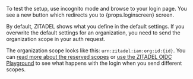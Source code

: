 <p>
  To test the setup, use incognito mode and browse to your login page. You see a
  new button which redirects you to {props.loginscreen} screen.
</p>

By default, ZITADEL shows what you define in the default settings.
If you overwrite the default settings for an organization, you need to send the organization scope in your auth request.

The organization scope looks like this: `urn:zitadel:iam:org:id:{id}`.
You can [read more about the reserved scopes](/apis/openidoauth/scopes#reserved-scopes)
or [use the ZITADEL OIDC Playground](/oidc-playground) to see what happens with the login when you send different scopes.
